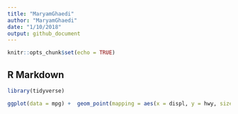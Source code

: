 ```yaml
---
title: "MaryamGhaedi"
author: "MaryamGhaedi"
date: "1/10/2018"
output: github_document
---
```


```r
knitr::opts_chunk$set(echo = TRUE)
```

## R Markdown

```r

library(tidyverse)

ggplot(data = mpg) +  geom_point(mapping = aes(x = displ, y = hwy, size = class, color = drv))
```